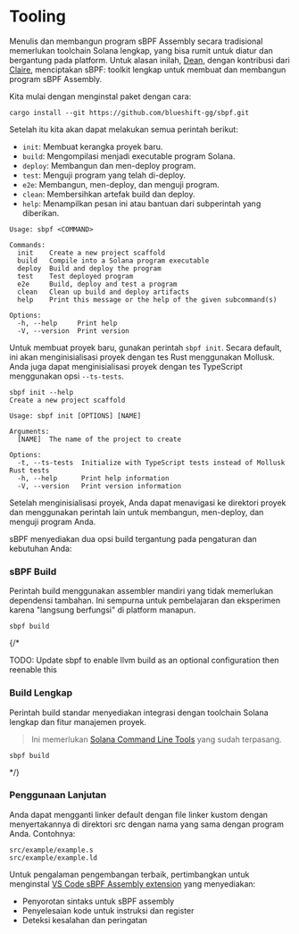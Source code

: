
# Tooling

Menulis dan membangun program sBPF Assembly secara tradisional memerlukan toolchain Solana lengkap, yang bisa rumit untuk diatur dan bergantung pada platform. Untuk alasan inilah, [Dean](https://x.com/deanmlittle), dengan kontribusi dari [Claire](https://x.com/clairefxyz), menciptakan sBPF: toolkit lengkap untuk membuat dan membangun program sBPF Assembly.

<ArticleSection name="Installation" id="installation" level="h2" />

Kita mulai dengan menginstal paket dengan cara:

```
cargo install --git https://github.com/blueshift-gg/sbpf.git
```

Setelah itu kita akan dapat melakukan semua perintah berikut:
- `init`: Membuat kerangka proyek baru.
- `build`: Mengompilasi menjadi executable program Solana.
- `deploy`: Membangun dan men-deploy program.
- `test`: Menguji program yang telah di-deploy.
- `e2e`: Membangun, men-deploy, dan menguji program.
- `clean`: Membersihkan artefak build dan deploy.
- `help`: Menampilkan pesan ini atau bantuan dari subperintah yang diberikan.

```text
Usage: sbpf <COMMAND>

Commands:
  init    Create a new project scaffold
  build   Compile into a Solana program executable
  deploy  Build and deploy the program
  test    Test deployed program
  e2e     Build, deploy and test a program
  clean   Clean up build and deploy artifacts
  help    Print this message or the help of the given subcommand(s)

Options:
  -h, --help     Print help
  -V, --version  Print version
```

<ArticleSection name="Initialize a new project" id="initialize-a-new-project" level="h2" />

Untuk membuat proyek baru, gunakan perintah `sbpf init`. Secara default, ini akan menginisialisasi proyek dengan tes Rust menggunakan Mollusk. Anda juga dapat menginisialisasi proyek dengan tes TypeScript menggunakan opsi `--ts-tests`.

```text
sbpf init --help
Create a new project scaffold

Usage: sbpf init [OPTIONS] [NAME]

Arguments:
  [NAME]  The name of the project to create

Options:
  -t, --ts-tests  Initialize with TypeScript tests instead of Mollusk Rust tests
  -h, --help      Print help information
  -V, --version   Print version information
```

Setelah menginisialisasi proyek, Anda dapat menavigasi ke direktori proyek dan menggunakan perintah lain untuk membangun, men-deploy, dan menguji program Anda.

<ArticleSection name="Building Programs" id="building-programs" level="h2" />

sBPF menyediakan dua opsi build tergantung pada pengaturan dan kebutuhan Anda:

### sBPF Build

Perintah build menggunakan assembler mandiri yang tidak memerlukan dependensi tambahan. Ini sempurna untuk pembelajaran dan eksperimen karena "langsung berfungsi" di platform manapun.

```
sbpf build
```

{/*

TODO: Update sbpf to enable llvm build as an optional configuration then reenable this

### Build Lengkap

Perintah build standar menyediakan integrasi dengan toolchain Solana lengkap dan fitur manajemen proyek.

> Ini memerlukan [Solana Command Line Tools](https://docs.anza.xyz/cli/install/) yang sudah terpasang.

```
sbpf build
```

 */}

### Penggunaan Lanjutan

Anda dapat mengganti linker default dengan file linker kustom dengan menyertakannya di direktori src dengan nama yang sama dengan program Anda. Contohnya:

```text
src/example/example.s
src/example/example.ld
```

<ArticleSection name="Lingkungan Pengembangan" id="development-environment" level="h2" />

Untuk pengalaman pengembangan terbaik, pertimbangkan untuk menginstal [VS Code sBPF Assembly extension](https://github.com/deanmlittle/vscode-sbpf-asm) yang menyediakan:
- Penyorotan sintaks untuk sBPF assembly
- Penyelesaian kode untuk instruksi dan register
- Deteksi kesalahan dan peringatan
